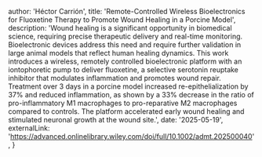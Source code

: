 
  author: 'Héctor Carrión',
  title: 'Remote-Controlled Wireless Bioelectronics for Fluoxetine Therapy to Promote Wound Healing in a Porcine Model',
  description: 'Wound healing is a significant opportunity in biomedical science, requiring precise therapeutic delivery and real-time monitoring. Bioelectronic devices address this need and require further validation in large animal models that reflect human healing dynamics. This work introduces a wireless, remotely controlled bioelectronic platform with an iontophoretic pump to deliver fluoxetine, a selective serotonin reuptake inhibitor that modulates inflammation and promotes wound repair. Treatment over 3 days in a porcine model increased re-epithelialization by 37% and reduced inflammation, as shown by a 33% decrease in the ratio of pro-inflammatory M1 macrophages to pro-reparative M2 macrophages compared to controls. The platform accelerated early wound healing and stimulated neuronal growth at the wound site.',
  date: '2025-05-19',
  externalLink: 'https://advanced.onlinelibrary.wiley.com/doi/full/10.1002/admt.202500040',
}
